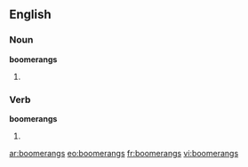 ==English==

===Noun===
'''boomerangs'''

# {{plural of|[[boomerang]]}}

===Verb===
'''boomerangs'''

# {{third-person singular of|[[boomerang]]}}

[[ar:boomerangs]]
[[eo:boomerangs]]
[[fr:boomerangs]]
[[vi:boomerangs]]